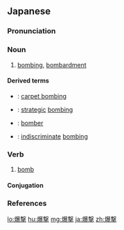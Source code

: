 {{also|爆擊}}
==Japanese==
{{ja-kanjitab|ばく|げき|yomi=kanyoon}}

===Pronunciation===
{{ja-pron|yomi=kanyoon|ばくげき|acc=0|acc_ref=DJR,NHK}}

===Noun===
{{ja-noun|kyu=爆擊|ばくげき}}

# [[bombing]], [[bombardment]]

====Derived terms====
{{der-top}}
* {{ja-r|絨毯爆撃|じゅうたんばくげき}}: [[carpet bombing]]
* {{ja-r|戦略爆撃|せんりゃくばくげき}}: [[strategic]] [[bombing]]
* {{ja-r|爆撃機|ばくげきき}}: [[bomber]]
* {{ja-r|無差別爆撃|むさべつばくげき}}: [[indiscriminate]] [[bombing]]
{{der-bottom}}

===Verb===
{{ja-verb-suru|kyu=爆擊|ばくげき}}

# [[bomb]]

====Conjugation====
{{ja-suru|ばくげき}}

===References===
<references/>

[[lo:爆撃]]
[[hu:爆撃]]
[[mg:爆撃]]
[[ja:爆撃]]
[[zh:爆撃]]